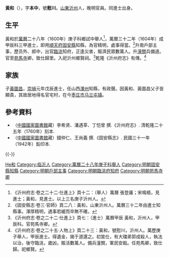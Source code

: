 '''黃和'''（{{bd|？||？}}），字'''本中'''，號'''慰川'''。[[山東|山東]][[沂州|沂州]]人，晚明官員。同進士出身。

== 生平 ==
黃和於[[萬曆|萬曆]]二十八年（1600年）庚子科鄉試中舉人<ref>《沂州府志·卷之二十二·仕進上》頁十二：（舉人）萬曆 張登庸；宋鳴梧，見進士；黃和，見進士。以上三名庚子沂州人。</ref>，萬曆三十二年（1604年）成甲辰科三甲進士，即用[[順天府|順天府]][[固安縣|固安縣]]知縣，為官精明，處事得當。<ref>《固安縣志·卷三·官師》頁二八：黃和，山東沂州人。萬曆三十二年由進士知縣事。渾厚精明，遇事若緩而卒無不確。</ref>升南戶部主事，歷员外、郎中，出官[[臨洮|臨洮]]知府，正逢災害，賑濟民眾數萬人。升[[潼關|潼關]]兵備道。官至[[苑馬寺|苑馬寺]]卿，致仕歸里。入祀沂州鄉賢祠。<ref>《沂州府志·卷之二十二·仕進上》頁七：（進士）萬曆甲辰 黃和，沂州人，甲辰科。官苑馬寺卿。</ref>乾隆《沂州府志》有傳。<ref>《沂州府志·卷之二十五·人物上》頁二十三：黃和，號慰川，沂州人。萬歷庚子舉人，甲辰進士。得遺金，揭于道還之。初筮仕，有大璫弟郭成殺人，執法以治，後守臨洮，歲凶，賑活數萬人。備兵潼關，軍民安戢。任苑馬卿，致仕歸。祀鄉賢。</ref>

== 家族 ==
子[[黃圖昌|黃圖昌]]，[[崇禎|崇禎]]元年戊辰進士，任山西[[澤州|澤州]]知縣，有政聲。因黃和、黃圖昌父子皆顯貴，其故居地得名官宅村，在今[[枣庄市|枣庄市]][[马兰屯镇|马兰屯镇]]。

== 參考資料 ==
{{reflist}}
*（[[中國國家圖書館|中國國家圖書館]]藏）李希贤、潘遇莘、丁恺曾 撰.《沂州府志》. 清乾隆二十五年（1760年）刻本.
*（[[中國國家圖書館|中國國家圖書館]]藏）錢仲仁、王尚義 撰.《固安縣志》. 民國三十一年（1942年）鉛印本.

{{-}}
{{start box}}
{{s-off}}
{{succession box|[[官箴|官箴]]|[[陳陞|陳陞]]|[[順天府|順天府]][[固安縣知縣列表|固安縣知縣]]|<small>萬曆三十二年（1604年）上任</small>}}
{{end box}}

{{萬曆三十二年甲辰科殿試金榜}}

{{Authority control}}

{{DEFAULTSORT:Huang黃和}}
[[Category:黃姓|He和]]
[[Category:临沂人|Category:临沂人]]
[[Category:萬曆二十八年庚子科舉人|Category:萬曆二十八年庚子科舉人]]
[[Category:明朝固安縣知縣|Category:明朝固安縣知縣]]
[[Category:明朝戶部主事|Category:明朝戶部主事]]
[[Category:明朝臨洮府知府|Category:明朝臨洮府知府]]
[[Category:明朝苑馬寺卿|Category:明朝苑馬寺卿]]